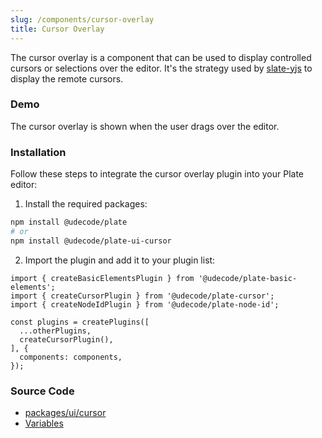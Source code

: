 ```yaml
---
slug: /components/cursor-overlay
title: Cursor Overlay
---
```


The cursor overlay is a component that can be used to display controlled cursors or selections over the editor.
It's the strategy used by [slate-yjs](https://github.com/BitPhinix/slate-yjs) to display the remote cursors.

### Demo

The cursor overlay is shown when the user drags over the editor.


<CursorOverlaySandpack />

### Installation

Follow these steps to integrate the cursor overlay plugin into your Plate editor:


1. Install the required packages:

```bash npm2yarn
npm install @udecode/plate
# or
npm install @udecode/plate-ui-cursor
```

2. Import the plugin and add it to your plugin list:

```
import { createBasicElementsPlugin } from '@udecode/plate-basic-elements';
import { createCursorPlugin } from '@udecode/plate-cursor';
import { createNodeIdPlugin } from '@udecode/plate-node-id';

const plugins = createPlugins([
  ...otherPlugins,
  createCursorPlugin(),
], {
  components: components,
});
```


### Source Code

- [packages/ui/cursor](https://github.com/udecode/plate/tree/main/packages/ui/cursor/src)
- [Variables](https://github.com/udecode/plate/blob/main/examples/src)
